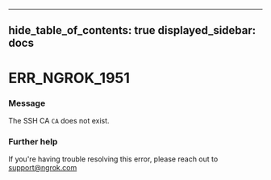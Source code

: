 

---
hide_table_of_contents: true
displayed_sidebar: docs
---


# ERR_NGROK_1951

### Message
The SSH CA `CA` does not exist.

<ErrorDetails error="err_ngrok_1951" />



### Further help
If you're having trouble resolving this error, please reach out to [support@ngrok.com](mailto:support@ngrok.com?subject=Help%20with%20ERR_NGROK_1951)

